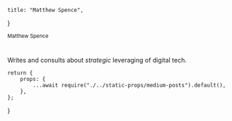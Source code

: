
    title: "Matthew Spence",
}

<div className="container mx-auto max-w-5xl flex items-center min-h-[8rem] lg:min-h-[22rem] md:py-16">
    <div>
        <div className="pb-4">
            <small className="text-secondary uppercase text-sm font-bold">Matthew Spence</small>
        </div>
        <h1 className="text-4xl md:text-6xl lg:!text-8xl">
            <Typist sentences={["Creating", "Coding",]} pauseTime={"10000"} showCursor={false} startDelay={"200"} /><span className="text-secondary"><Typist sentences={["tech. ", "apps. ", "dreams. ",]} pauseTime={"5000"} startDelay={"800"} showCursor={false} /></span>
        </h1>
        <p className="py-8 md:text-xl text-heading !leading-tight">
            <Link href="/blog"><a>Writes</a></Link> and <Link href="/contact"><a>consults</a></Link> about <i>strategic</i> leveraging of digital tech.
        </p>
        <div>
            <div className="inline-block max-w-3xl">
                <Cookies/>
            </div>
        </div>
    </div>
</div>

<div className="container mx-auto pb-12">
    <div className="prose prose-xl max-w-5xl mx-auto">
        <PostsCards limit={6} mediumPosts={props.mediumPosts} />
    </div>
</div>


    return {
        props: {
            ...await require("./../static-props/medium-posts").default(),
        },
    };
}
